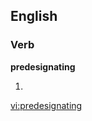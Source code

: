 
==English==

===Verb===
'''predesignating'''

# {{present participle of|[[predesignate]]}}

[[vi:predesignating]]